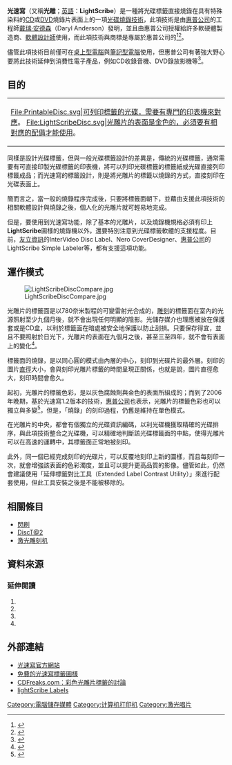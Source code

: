 {{redirect2|光雕|一种投影技术|光雕投影}}
{{noteTA|G1=IT}}
{{Infobox software
 | name                   = 光速寫<br />LightScribe
 | logo                   = 
 | screenshot             = [[File:CDLabelLightScribe_WikipediaLogo.jpg|150px]]
 | caption                = 印有[[維基百科|維基百科]]商標的光雕片
 | collapsible            = 
 | author                 = 戴瑞‧安德森（Daryl Anderson）
 | developer              = [[惠普公司|惠普公司]]
 | released               = 
 | discontinued           = 
 | latest release version = 1.18.24.1（光速寫系統軟體）<br>1.18.24.1（LightScribe Template Labeler）
 | latest release date    = 
 | latest preview version = 
 | latest preview date    = <!-- {{start date and age|YYYY|MM|DD}} -->
 | programming language   = 
 | operating system       = 
 | platform               = [[跨平台|跨平台]]
 | language               = 
 | genre                  = 
 | license                = [[免費軟件|免費]]／[[專有軟體|版權專有]]
 | website                = [https://web.archive.org/web/20140827222301/http://www.lightscribe.com/ 光速寫官方網站]
}}

'''光速寫'''（又稱'''光雕'''；[[英語|英語]]：'''LightScribe'''）是一種將光碟標籤直接燒錄在具有特殊染料的[[CD|CD]]或[[DVD|DVD]]燒錄片表面上的一項[[光碟燒錄技術|光碟燒錄技術]]，此項技術是由[[惠普公司|惠普公司]]的工程師[[戴瑞‧安德森|戴瑞‧安德森]]（Daryl Anderson）發明，並且由惠普公司授權給許多軟硬體製造商、[[軟體設計師|軟體設計師]]使用，而此項技術與商標是專屬於惠普公司的<ref>{{cite web |url=http://h71036.www7.hp.com/hho/cache/316789-0-0-225-121.html |title=HP LightScribe – frequently asked questions |publisher=H71036.www7.hp.com |access-date=2010-02-14 |archive-date=2020-06-29 |archive-url=https://web.archive.org/web/20200629040106/http://h71036.www7.hp.com/hho/cache/316789-0-0-225-121.html }}</ref><ref>{{cite web |url=http://www.pcworld.com/article/114211/lightscribe_simplifies_dvd_labeling.html |title=HP's invention, due in drives soon, lets users burn labels directly onto discs |publisher=Pcworld.com |date=2004-01-12 |access-date=2010-02-14 |archive-date=2010-02-13 |archive-url=https://web.archive.org/web/20100213033732/http://www.pcworld.com/article/114211/lightscribe_simplifies_dvd_labeling.html }}</ref>。

儘管此項技術目前僅可在[[桌上型電腦|桌上型電腦]]與[[筆記型電腦|筆記型電腦]]使用，但惠普公司有著強大野心要將此技術延伸到消費性電子產品，例如CD收錄音機、DVD錄放影機等<ref>{{en}}{{cite web|url=http://www.pcworld.com/article/id,114592-page,1/article.html?tk=wb030804x|title=Simplified DVD Labeling. HP's invention, due in drives soon, lets users burn labels.|first=Melissa|last=Perenson|date=2004年2月5日|accessdate=2007年3月18日|archive-date=2008年3月3日|archive-url=https://web.archive.org/web/20080303025636/http://www.pcworld.com/article/id,114592-page,1/article.html?tk=wb030804x|dead-url=no}}</ref>。

== 目的 ==
{| align="right" style="font-size:90%" border="0" class="infobox"
|<gallery>
File:PrintableDisc.svg|可列印標籤的光碟，需要有專門的印表機來對應。
File:LightScribeDisc.svg|光雕片的表面是金色的，必須要有相對應的配備才能使用。
</gallery>
|}
同樣是設計光碟標籤，但與一般光碟標籤設計的差異是，傳統的光碟標籤，通常需要有可直接印製光碟標籤的印表機，將可以列印光碟標籤的標籤紙或光碟直接列印標籤成品；而光速寫的標籤設計，則是將光雕片的標籤以燒錄的方式，直接刻印在光碟表面上。

簡而言之，當一般的燒錄程序完成後，只要將標籤面朝下，並藉由支援此項技術的相關軟體設計與燒錄之後，個人化的光雕片就可輕易地完成。

但是，要使用到光速寫功能，除了基本的光雕片，以及燒錄機規格必須有印上'''LightScribe'''圖樣的燒錄機以外，還要特別注意到光碟標籤軟體的支援程度。目前，[[友立資訊|友立資訊]]的InterVideo Disc Label、Nero CoverDesigner、[[惠普公司|惠普公司]]的LightScribe Simple Labeler等，都有支援這項功能。

== 運作模式 ==
[[File:LightScribeDiscCompare.jpg|thumbnail]]

光雕片的標籤面是以780奈米製程的可變雷射光合成的，[[雕刻|雕刻]]的標籤面在室內的光源照射至少九個月後，就不會出現任何明顯的陰影。光儲存媒介也理應被放在保護套或是CD盒，以利於標籤面在暗處被安全地保護以防止刮損。只要保存得宜，並且不要照射於日光下，光雕片的表面在九個月之後，甚至三至四年，就不會有表面上的變化<ref>{{zh}}{{cite web|url=http://taiwan.cnet.com/cnetlife/digilife/0,2000079913,20096925,00.htm|title=給你的光碟LightScribe樂趣|date=2005年3月3日|accessdate=2007年3月18日|author=楊士範|deadurl=yes|archiveurl=https://web.archive.org/web/20070401083639/http://taiwan.cnet.com/cnetlife/digilife/0,2000079913,20096925,00.htm|archivedate=2007年4月1日}}</ref>。

標籤面的燒錄，是以同心圓的模式由內層的中心，刻印到光碟片的最外層。刻印的圖片[[直徑|直徑]]大小，會與刻印光雕片標籤的時間呈現正關係，也就是說，圖片直徑愈大，刻印時間會愈久。

起初，光雕片的標籤色彩，是以灰色腐蝕劑與金色的表面所組成的；而到了2006年晚期，基於光速寫1.2版本的技術，[[惠普公司|惠普公司]]也表示，光雕片的標籤色彩也可以獨立與多變<ref>{{zh-cn}}{{cite news|title=黄色光盘终结者！飞利浦彩雕盘已开卖|author=陈晓峰|publisher=泡泡网|date=2006年12月28日|accessdate=2012年6月20日|url=http://www.pcpop.com/doc/0/170/170603.shtml|archive-date=2014年3月3日|archive-url=https://web.archive.org/web/20140303000618/http://www.pcpop.com/doc/0/170/170603.shtml|dead-url=no}}</ref>，但是，「燒錄」的刻印過程，仍舊是維持在單色模式。

在光雕片的中央，都會有個獨立的光碟資訊編碼，以利光碟機獲取精確的光碟排序，與此項技術整合之光碟機，可以精確地判斷該光碟標籤面的中點，使得光雕片可以在高速的運轉中，其標籤面正常地被刻印。

此外，同一個已經完成刻印的光碟片，可以反覆地刻印上新的圖樣，而且每刻印一次，就會增強該表面的色彩濁度，並且可以提升更高品質的影像。儘管如此，仍然會建議使用「延伸標籤對比工具（Extended Label Contrast Utility）」來進行配套使用，但此工具安裝之後是不能被移除的。

== 相關條目 ==
* [[閃刷|閃刷]]
* [[DiscT@2|DiscT@2]]
* [[激光雕刻机|激光雕刻机]]

== 資料來源 ==
{{Reflist}}
=== 延伸閱讀 ===
<div class="references-small">
# {{en}}{{cite web|url=http://www.cdrinfo.com/Sections/Reviews/Specific.aspx?ArticleId=13449|title=LightScribe Drives Comparison|date=2005年4月22日|accessdate=2007年3月18日|archive-date=2005年8月28日|archive-url=https://web.archive.org/web/20050828055353/http://www.cdrinfo.com/Sections/Reviews/Specific.aspx?ArticleId=13449|dead-url=yes}}
# {{en}}{{cite web|url=http://www.backupcritic.com/faq/lightscribe/what.html|title=What is LightScribe?|first=Ron|last=Burk|accessdate=2007年3月18日|deadurl=yes|archiveurl=https://web.archive.org/web/20070302133947/http://www.backupcritic.com/faq/lightscribe/what.html|archivedate=2007年3月2日}}
# {{en}}{{cite web|url=http://www.eventdv.net/Articles/PrintArticle.aspx?ArticleID=9418|title=HP LightScribe Direct Disc Labeling|first=Hugh|last=Bennett|date=2005年1月27日|accessdate=2007年3月18日|archive-date=2016年3月14日|archive-url=https://web.archive.org/web/20160314142524/http://eventdv.net/articles/printarticle.aspx?articleid=9418|dead-url=no}}
# {{zh}}{{cite web|title=让激光为你雕刻——LightScribe技术简介|url=http://www.stor-age.com/jishu/htm2005/05040505ZJ6G.asp|author=赵效民|date=2005年4月5日|accessdate=2007年3月18日|archive-date=2008年3月1日|archive-url=https://web.archive.org/web/20080301223554/http://www.stor-age.com/jishu/htm2005/05040505ZJ6G.asp|dead-url=yes}}
</div>

== 外部連結 ==
* [https://web.archive.org/web/20140827222301/http://www.lightscribe.com/ 光速寫官方網站]{{en}}{{zh}}{{ko}}{{it}}{{fr}}{{de}}{{es}}
* [https://web.archive.org/web/20070207054307/http://www.medea.co.uk/cpg/thumbnails.php?album=27 免費的光速寫標籤圖樣]{{en}}
* [https://web.archive.org/web/20090125104454/http://www.cdfreaks.com/article/294/ CDFreaks.com：彩色光雕片標籤的討論]{{en}}
* [http://www.lightScribe.eu lightScribe Labels] {{Wayback|url=http://www.lightscribe.eu/ |date=20201218080101 }}{{en}}

[[Category:電腦儲存媒體|Category:電腦儲存媒體]]
[[Category:计算机打印机|Category:计算机打印机]]
[[Category:激光唱片|Category:激光唱片]]